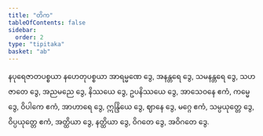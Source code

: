```yaml
---
title: "တိက"
tableOfContents: false
sidebar:
  order: 2
type: "tipitaka"
basket: "ab"
---
```



<DynamicBreadcrumb />

<Paragraph number="641">
နပုရေဇာတပစ္စယာ နဟေတုပစ္စယာ အာရမ္မဏေ ဒွေ, အနန္တရေ ဒွေ, သမနန္တရေ ဒွေ, သဟဇာတေ ဒွေ, အညမညေ ဒွေ, နိဿယေ ဒွေ, ဥပနိဿယေ ဒွေ, အာသေဝနေ ဧကံ, ကမ္မေ ဒွေ, ဝိပါကေ ဧကံ, အာဟာရေ ဒွေ, ဣန္ဒြိယေ ဒွေ, ဈာနေ ဒွေ, မဂ္ဂေ ဧကံ, သမ္ပယုတ္တေ ဒွေ, ဝိပ္ပယုတ္တေ ဧကံ, အတ္ထိယာ ဒွေ, နတ္ထိယာ ဒွေ, ဝိဂတေ ဒွေ, အဝိဂတေ ဒွေ.
</Paragraph>